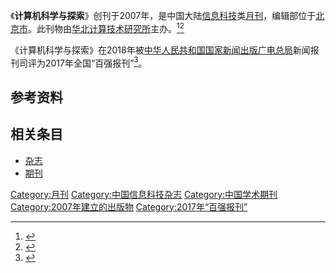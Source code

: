 {{Infobox journal
| title         = 计算机科学与探索
| former_name   =
| frequency     = 月刊
| country       = [[中国大陆|中国大陆]]
| publisher     = [[华北计算技术研究所|华北计算技术研究所]]
| language = 
| native_title = 
| abbreviation = N/A
| discipline    = 信息科技
| impact        = 
| history =2007年起至今
| ISSN = 1673-9418
| CN            = 11-5602/TP
| website       = 
}}
《'''计算机科学与探索'''》创刊于2007年，是中国大陆[[信息科技|信息科技]]类[[杂志#出版|月刊]]，编辑部位于[[北京市|北京市]]。此刊物由[[华北计算技术研究所|华北计算技术研究所]]主办。<ref name="知网1">{{Cite web|title=计算机科学与探索|url=https://navi.cnki.net/knavi/JournalDetail?pcode=CJFD&pykm=KXTS|accessdate=2021-02-02|work=navi.cnki.net|publisher=[[中国知网|中国知网]]|archive-date=2020-05-22|archive-url=https://web.archive.org/web/20200522180107/http://navi.cnki.net/knavi/JournalDetail?pcode=CJFD&pykm=KXTS|dead-url=no}}</ref><ref name="维普1">{{Cite web|title=计算机科学与探索 - 维普中文期刊|url=http://www.cqvip.com/qikan/Detail.aspx?gch=93336B|accessdate=2021-02-02|author=|date=|format=|publisher=[[维普|维普]]|language=}}</ref>

《计算机科学与探索》在2018年被[[中华人民共和国国家新闻出版广电总局|中华人民共和国国家新闻出版广电总局]]新闻报刊司评为2017年全国“百强报刊”<ref>{{Cite web|title=2017年全国“百强报刊”推荐名单开始公示|url=http://www.ce.cn/culture/gd/201801/16/t20180116_27756145.shtml|accessdate=2021-02-10|author=赵新乐（中国新闻出版广电报）|date=2018-01-16|format=|work=www.ce.cn|publisher=[[中国经济网|中国经济网]]|language=|archive-date=2020-11-05|archive-url=https://web.archive.org/web/20201105014543/http://www.ce.cn/culture/gd/201801/16/t20180116_27756145.shtml|dead-url=no}}</ref>。
== 参考资料 ==
{{reflist|2}}

== 相关条目 ==

* [[杂志|杂志]]
* [[期刊|期刊]]

{{pub-stub}}
{{全国百强报刊|2017}}

[[Category:月刊|Category:月刊]]
[[Category:中国信息科技杂志|Category:中国信息科技杂志]]
[[Category:中国学术期刊|Category:中国学术期刊]]
[[Category:2007年建立的出版物|Category:2007年建立的出版物]]
[[Category:2017年“百强报刊”|Category:2017年“百强报刊”]]